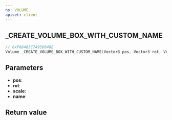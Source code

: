 ```yaml
---
ns: VOLUME
apiset: client
---
```

## _CREATE_VOLUME_BOX_WITH_CUSTOM_NAME

```c
// 0xF68485C7495D848E
Volume _CREATE_VOLUME_BOX_WITH_CUSTOM_NAME(Vector3 pos, Vector3 rot, Vector3 scale, char* name);
```


## Parameters
* **pos**:
* **rot**:
* **scale**:
* **name**:

## Return value
